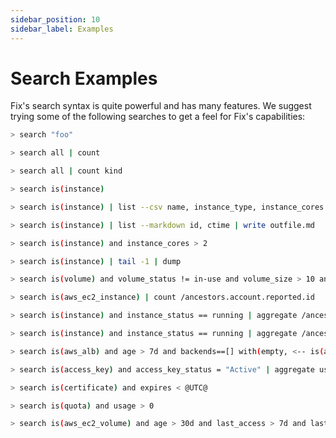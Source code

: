 ```yaml
---
sidebar_position: 10
sidebar_label: Examples
---
```


# Search Examples

Fix's search syntax is quite powerful and has many features. We suggest trying some of the following searches to get a feel for Fix's capabilities:

```bash title="Search for resources with property value 'foo'"
> search "foo"
```

```bash title="Get number of all collected resources"
> search all | count
```

```bash title="Get number of all collected resources by kind"
> search all | count kind
```

```bash title="List compute instances"
> search is(instance)
```

```bash title="List name, type, cores, and memory for each account in CSV format"
> search is(instance) | list --csv name, instance_type, instance_cores as cores, instance_memory as memory, /ancestors.account.reported.name as account
```

```bash title="Write list of instance IDs and their creation times as markdown table to outfile.md"
> search is(instance) | list --markdown id, ctime | write outfile.md
```

```bash title="List compute instances with more than two CPU cores"
> search is(instance) and instance_cores > 2
```

```bash title="Get all instances and display the metadata of the last instance"
> search is(instance) | tail -1 | dump
```

```bash title="List volumes that are not in use, larger than 10GB, older than 30 days, and with no I/O during the past 7 days"
> search is(volume) and volume_status != in-use and volume_size > 10 and age > 30d and last_access > 7d
```

```bash title="Count the number of EC2 instances by account ID"
> search is(aws_ec2_instance) | count /ancestors.account.reported.id
```

```bash title="Aggregate RAM usage (bytes) data grouped by cloud, account, region, and instance type"
> search is(instance) and instance_status == running | aggregate /ancestors.cloud.reported.name as cloud, /ancestors.account.reported.name as account, /ancestors.region.reported.name as region, instance_type as type: sum(instance_memory * 1024 * 1024 * 1024) as memory_bytes
```

```bash title="Aggregate hourly instance cost grouped by cloud, account, region, and type from the cost information associated with the instance_type higher up in the graph"
> search is(instance) and instance_status == running | aggregate /ancestors.cloud.reported.name as cloud, /ancestors.account.reported.name as account, /ancestors.region.reported.name as region, instance_type as type: sum(/ancestors.instance_type.reported.ondemand_cost) as instances_hourly_cost_estimate
```

```bash title="Find orphaned load balancers that have no active backend"
> search is(aws_alb) and age > 7d and backends==[] with(empty, <-- is(aws_alb_target_group) and target_type = instance and age > 7d with(empty, <-- is(aws_ec2_instance) and instance_status != terminated)) <-[0:1]- is(aws_alb_target_group) or is(aws_alb)
```

```bash title="Ensure there is only one active access key available for any single IAM user"
> search is(access_key) and access_key_status = "Active" | aggregate user_name as user : sum(1) as number_of_keys
```

```bash title="Find expired SSL certificates"
> search is(certificate) and expires < @UTC@
```

```bash title="Find current quota consumption to prevent service interruptions"
> search is(quota) and usage > 0
```

```bash title="Find unused AWS volumes older than 30 days with no I/O in the past 7 days"
> search is(aws_ec2_volume) and age > 30d and last_access > 7d and last_update > 7d and volume_status = available
```
